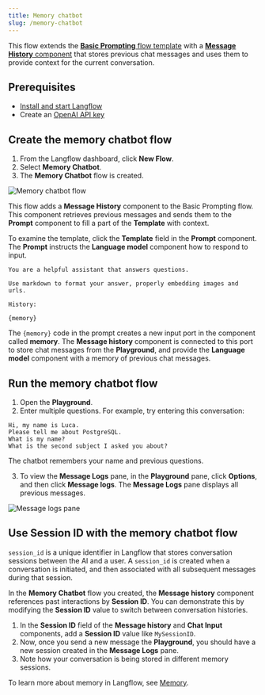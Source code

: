 ```yaml
---
title: Memory chatbot
slug: /memory-chatbot
---
```



This flow extends the [**Basic Prompting** flow template](/basic-prompting) with a [**Message History** component](/components-helpers#message-history) that stores previous chat messages and uses them to provide context for the current conversation.

## Prerequisites

* [Install and start Langflow](/get-started-installation)
* Create an [OpenAI API key](https://platform.openai.com/api-keys)

## Create the memory chatbot flow

1. From the Langflow dashboard, click **New Flow**.
2. Select **Memory Chatbot**.
3. The **Memory Chatbot** flow is created.

![Memory chatbot flow](/img/starter-flow-memory-chatbot.png)

This flow adds a **Message History** component to the Basic Prompting flow.
This component retrieves previous messages and sends them to the **Prompt** component to fill a part of the **Template** with context.

To examine the template, click the **Template** field in the **Prompt** component.
The **Prompt** instructs the **Language model** component how to respond to input.

```text
You are a helpful assistant that answers questions.

Use markdown to format your answer, properly embedding images and urls.

History:

{memory}
```

The `{memory}` code in the prompt creates a new input port in the component called **memory**.
The **Message history** component is connected to this port to store chat messages from the **Playground**, and provide the **Language model** component with a memory of previous chat messages.

## Run the memory chatbot flow

1. Open the **Playground**.
2. Enter multiple questions. For example, try entering this conversation:

```text
Hi, my name is Luca.
Please tell me about PostgreSQL.
What is my name?
What is the second subject I asked you about?
```

The chatbot remembers your name and previous questions.

3. To view the **Message Logs** pane, in the **Playground** pane, click <Icon name="Ellipsis" aria-hidden="true"/> **Options**, and then click **Message logs**.
The **Message Logs** pane displays all previous messages.

![Message logs pane](/img/messages-logs.png)

## Use Session ID with the memory chatbot flow

`session_id` is a unique identifier in Langflow that stores conversation sessions between the AI and a user. A `session_id` is created when a conversation is initiated, and then associated with all subsequent messages during that session.

In the **Memory Chatbot** flow you created, the **Message history** component references past interactions by **Session ID**. You can demonstrate this by modifying the **Session ID** value to switch between conversation histories.

1. In the **Session ID** field of the **Message history** and **Chat Input** components, add a **Session ID** value like `MySessionID`.
2. Now, once you send a new message the **Playground**, you should have a new session created in the **Message Logs** pane.
3. Note how your conversation is being stored in different memory sessions.

To learn more about memory in Langflow, see [Memory](/memory).